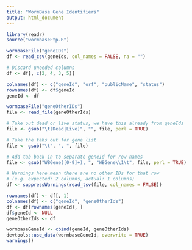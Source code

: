 ```yaml
---
title: "WormBase Gene Identifiers"
output: html_document
---
```


```r
library(readr)
source("wormbaseFtp.R")
```

```r
wormbaseFile("geneIDs")
df <- read_csv(geneIds, col_names = FALSE, na = "")

# Discard uneeded columns
df <- df[, c(2, 4, 3, 5)]

colnames(df) <- c("geneId", "orf", "publicName", "status")
rownames(df) <- df$geneId
geneId <- df
```

```r
wormbaseFile("geneOtherIDs")
file <- read_file(geneOtherIds)

# Take out dead or live status, we have this already from geneIds
file <- gsub("\t(Dead|Live)", "", file, perl = TRUE)

# Take the tabs out for gene list
file <- gsub("\t", ", ", file)

# Add tab back in to separate geneId for row names
file <- gsub("WBGene([0-9]+), ", "WBGene\\1\t", file, perl = TRUE)

# Warnings here mean there are no other IDs for that row
# (e.g. expected: 2 columns, actual: 1 columns)
df <- suppressWarnings(read_tsv(file, col_names = FALSE))

rownames(df) <- df[, 1]
colnames(df) <- c("geneId", "geneOtherIds")
df <- df[rownames(geneId), ]
df$geneId <- NULL
geneOtherIds <- df
```

``` r
wormbaseGeneId <- cbind(geneId, geneOtherIds)
devtools::use_data(wormbaseGeneId, overwrite = TRUE)
warnings()
```
